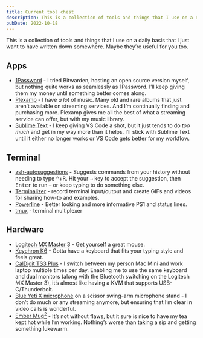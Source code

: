 ```yaml
---
title: Current tool chest
description: This is a collection of tools and things that I use on a daily basis that I just want to have written down somewhere. Maybe they’re useful for you too.
pubDate: 2022-10-18
---
```


This is a collection of tools and things that I use on a daily basis that I just want to have written down somewhere. Maybe they’re useful for you too.

## Apps

- [1Password](https://1password.com/) - I tried Bitwarden, hosting an open source version myself, but nothing quite works as seamlessly as 1Password. I’ll keep giving them my money until something better comes along.
- [Plexamp](https://plexamp.com/) - I have _a lot_ of music. Many old and rare albums that just aren’t available on streaming services. And I’m continually finding and purchasing more. Plexamp gives me all the best of what a streaming service can offer, but with _my_ music library.
- [Sublime Text](https://www.sublimetext.com/) - I keep giving VS Code a shot, but it just tends to do _too much_ and get in my way more than it helps. I’ll stick with Sublime Text until it either no longer works or VS Code gets better for my workflow.

## Terminal

- [zsh-autosuggestions](https://github.com/zsh-users/zsh-autosuggestions) - Suggests commands from your history without needing to type <kbd aria-label="hold control">⌃</kbd>+<kbd>R</kbd>. Hit your <kbd aria-label="right arrow">→</kbd> key to accept the suggestion, then <kbd>Enter</kbd> to run – or keep typing to do something else.
- [Terminalizer](https://terminalizer.com) - record terminal input/output and create GIFs and videos for sharing how-to and examples.
- [Powerline](https://powerline.readthedocs.io/en/latest/) - Better looking and more informative PS1 and status lines.
- [tmux](https://github.com/tmux/tmux) - terminal multiplexer

## Hardware

- [Logitech MX Master 3](https://www.logitech.com/en-us/products/mice/mx-master-3s.910-006556.html) - Get yourself a great mouse.
- [Keychron K6](https://www.keychron.com/products/keychron-k6-wireless-mechanical-keyboard) - Gotta have a keyboard that fits your typing style and feels great.
- [CalDigit TS3 Plus](https://www.caldigit.com/ts3-plus/) - I switch between my person Mac Mini and work laptop multiple times per day. Enabling me to use the same keyboard and dual monitors (along with the Bluetooth switching on the Logitech MX Master 3), it’s almost like having a KVM that supports USB-C/Thunderbolt.
- [Blue Yeti X microphone](https://www.bluemic.com/en-us/products/yeti-x/) on a scissor swing-arm microphone stand - I don’t do much or any streaming anymore, but ensuring that I’m clear in video calls is wonderful.
- [Ember Mug<sup>2</sup>](https://ember.com/products/ember-mug-2?variant=32734187126869) - It’s not without flaws, but it sure is nice to have my tea kept hot while I’m working. Nothing’s worse than taking a sip and getting something lukewarm.
